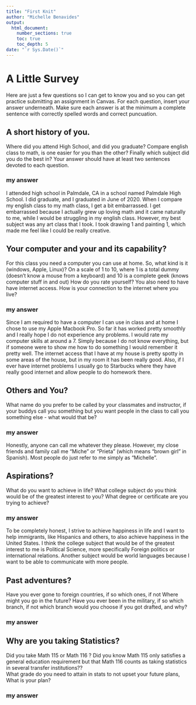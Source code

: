 ```yaml
---
title: "First Knit"
author: "Michelle Benavides"
output: 
  html_document:
    number_sections: true
    toc: true
    toc_depth: 5
date: "`r Sys.Date()`"   
---
```


# A Little Survey

Here are just a few questions so I can get to know you and so you can get practice submitting an assignment in Canvas.  For each question, insert your answer underneath. Make sure each answer is at the minimum a complete sentence with correctly spelled words and correct puncuation. 

## A short history of you.  
Where did you attend High School, and did you graduate? Compare english class to math, is one easier for you than the other? Finally which subject did you do the best in? Your answer should have at least two sentences devoted to each question.  
  
### my answer     
  I attended high school in Palmdale, CA in a school named Palmdale High School. I did graduate, and I graduated in June of 2020. When I compare my english class to my math class, I get a bit embarrassed. I get embarrassed because I actually grew up loving math and it came naturally to me, while I would be struggling in my english class. However, my best subject was any art class that I took. I took drawing 1 and painting 1, which made me feel like I could be really creative. 

     


## Your computer and your and its capability?  
 For this class  you need a computer you can use at home.  So, what kind is it (windows, Apple, Linux)?  On a scale of 1 to 10, where 1 is a total dummy (doesn't know a mouse from a keyboard) and 10 is a complete geek (knows computer stuff in and out) How do you rate yourself?  You also need to have have internet access. How is your connection to the internet where you live?

### my answer   
  Since I am required to have a computer I can use in class and at home I chose to use my Apple Macbook Pro. So far it has worked pretty smoothly and I really hope I do not experience any problems. I would rate my computer skills at around a 7. Simply because I do not know everything, but if someone were to show me how to do something I would remember it pretty well. The internet access that I have at my house is pretty spotty in some areas of the house, but in my room it has been really good. Also, if I ever have internet problems I usually go to Starbucks where they have really good internet and allow people to do homework there. 
   

## Others and You?   
What name do you prefer to be called by your classmates and instructor, if your buddys call you something but you want people in the class to call you something else - what would that be? 

### my answer     
  Honestly, anyone can call me whatever they please. However, my close friends and family call me "Miche" or "Prieta" (which means "brown girl" in Spanish). Most people do just refer to me simply as "Michelle".
   
 




## Aspirations?   
What do you want to achieve in life?  What college subject do you think would be of the greatest interest to you? What degree or certificate are you trying to achieve?

### my answer     
  To be completely honest, I strive to achieve happiness in life and I want to help immigrants, like Hispanics and others, to also achieve happiness in the United States. I think the college subject that would be of the greatest interest to me is Political Science, more specifically Foreign politics or international relations. Another subject would be world languages because I want to be able to communicate with more people. 
   
 




## Past adventures?  
Have you ever gone to foreign countries, if so which ones, if not Where might you go in the future?  Have you ever been in the military, if so which branch, if not which branch would you choose if you got drafted, and why?

### my answer     
  
   
  




## Why are you taking Statistics?  
Did you take Math 115 or Math 116 ?  Did you know Math 115 only satisfies a general education requirement but that Math 116 counts as taking statistics in several transfer institutions??  
What grade do you need to attain in stats to not upset your future plans, What is your plan?  
 

### my answer     
  
   
 






  




